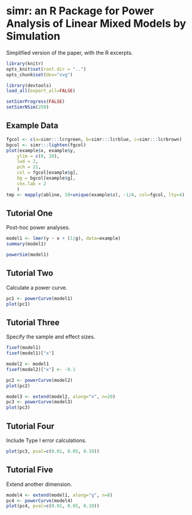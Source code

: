simr: an R Package for Power Analysis of Linear Mixed Models by Simulation
========================================================

Simplified version of the paper, with the R excerpts.

```r
library(knitr)
opts_knit$set(root.dir = "..")
opts_chunk$set(dev="svg")
```

```r
library(devtools)
load_all(export_all=FALSE)
```


```r
setSimrProgress(FALSE)
setSimrNSim(250)
```

Example Data
------------

```r
fgcol <- c(a=simr:::lcrgreen, b=simr:::lcrblue, c=simr:::lcrbrown)
bgcol <- simr:::lighten(fgcol)
plot(example$x, example$y,
    ylim = c(0, 20),
    lwd = 2,
    pch = 21,
    col = fgcol[example$g],
    bg = bgcol[example$g],
    cex.lab = 2
    )
tmp <- mapply(abline, 10+unique(example$z), -1/4, col=fgcol, lty=4)
```

Tutorial One
------------

Post-hoc power analyses.

```r
model1 <- lmer(y ~ x + (1|g), data=example)
summary(model1)

powerSim(model1)
```

Tutorial Two
------------

Calculate a power curve.

```r
pc1 <- powerCurve(model1)
plot(pc1)
```

Tutorial Three
--------------

Specify the sample and effect sizes.

```r
fixef(model1)
fixef(model1)["x"]
```

```r
model2 <- model1
fixef(model2)["x"] <- -0.1
```

```r
pc2 <- powerCurve(model2)
plot(pc2)
```

```r
model3 <- extend(model2, along="x", n=20)
pc3 <- powerCurve(model3)
plot(pc3)
```

Tutorial Four
-------------

Include Type I error calculations.

```r
plot(pc3, pval=c(0.01, 0.05, 0.10))
```

Tutorial Five
-------------

Extend another dimension.

```r
model4 <- extend(model1, along="g", n=8)
pc4 <- powerCurve(model4)
plot(pc4, pval=c(0.01, 0.05, 0.10))
```